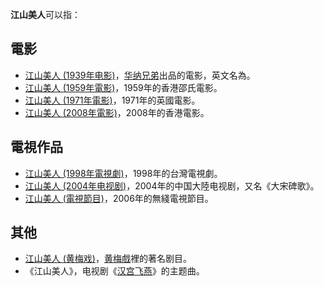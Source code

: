 '''江山美人'''可以指：
==電影==
*[[江山美人_(1939年电影)|江山美人 (1939年电影)]]，[[华纳兄弟|华纳兄弟]]出品的電影，英文名為{{lang|en|The Private Lives of Elizabeth and Essex}}。
*[[江山美人_(1959年電影)|江山美人 (1959年電影)]]，1959年的香港邵氏電影。
*[[江山美人_(1971年電影)|江山美人 (1971年電影)]]，1971年的英國電影。
*[[江山美人_(2008年電影)|江山美人 (2008年電影)]]，2008年的香港電影。

==電視作品==
*[[江山美人_(1998年電視劇)|江山美人 (1998年電視劇)]]，1998年的台灣電視劇。
*[[江山美人_(2004年电视剧)|江山美人 (2004年电视剧)]]，2004年的中国大陸电视剧，又名《大宋碑歌》。
*[[江山美人_(電視節目)|江山美人 (電視節目)]]，2006年的無綫電視節目。

==其他==
*[[江山美人_(黄梅戏)|江山美人 (黄梅戏)]]，[[黄梅戲|黄梅戲]]裡的著名剧目。
*《江山美人》，电视剧《[[汉宫飞燕|汉宫飞燕]]》的主题曲。
{{disambig|Cat=四字作品消歧義}}
